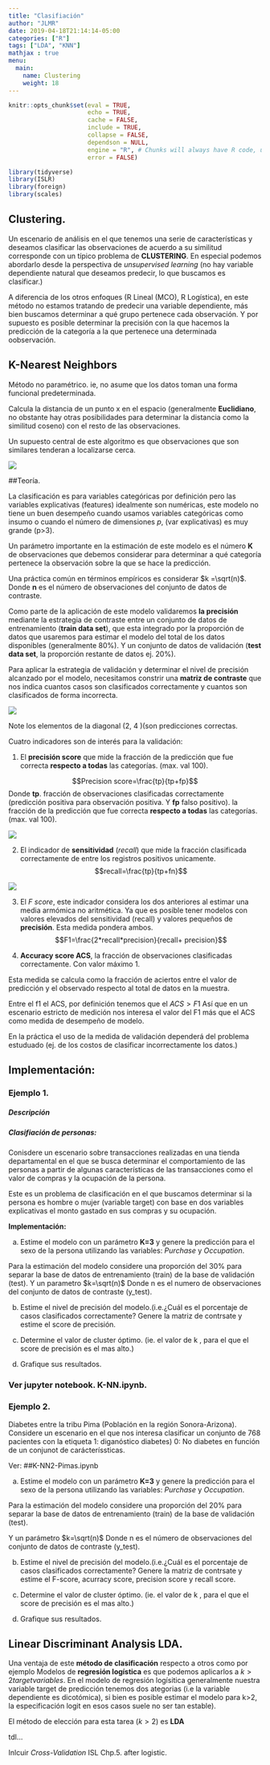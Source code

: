 ```yaml
---
title: "Clasifiación"
author: "JLMR"
date: 2019-04-18T21:14:14-05:00
categories: ["R"]
tags: ["LDA", "KNN"]
mathjax : true
menu:
  main:
    name: Clustering
    weight: 18
---
```




```r
knitr::opts_chunk$set(eval = TRUE, 
                      echo = TRUE, 
                      cache = FALSE,
                      include = TRUE,
                      collapse = FALSE,
                      dependson = NULL,
                      engine = "R", # Chunks will always have R code, unless noted
                      error = FALSE)   


```



```r
library(tidyverse)
library(ISLR)
library(foreign)
library(scales)
```


## Clustering.

Un escenario de análisis en el que tenemos una serie de características y deseamos clasificar las observaciones de acuerdo a su similitud corresponde con un típico problema de **CLUSTERING**. En especial podemos abordarlo desde la perspectiva de *unsupervised learning* (no hay variable dependiente natural que deseamos predecir, lo que  buscamos es clasificar.)

A diferencia de los otros enfoques (R Lineal (MCO), R Logística), en este método no estamos tratando de predecir una variable dependiente, más bien buscamos determinar a qué grupo pertenece cada observación.
Y por supuesto es posible determinar la precisión con la que hacemos la predicción de la categoría a la que pertenece una determinada oobservación.


## K-Nearest Neighbors 

Método no paramétrico. ie, no asume que los datos toman una forma funcional predeterminada.


Calcula la distancia de un punto x en el espacio (generalmente **Euclidiano**, no obstante  hay otras posibilidades para determinar la distancia como la similitud coseno) con el resto de las observaciones.

Un supuesto central de este algoritmo es que observaciones que son similares tenderan a localizarse cerca.



![](/img/knn.jpg)

##Teoría.



La clasificación es para variables categóricas por definición pero las variables explicativas (features) idealmente son  numéricas, este modelo no tiene un buen desempeño cuando usamos variables categóricas como insumo  o cuando el número  de dimensiones *p*, (var explicativas) es muy grande (p>3).


Un parámetro importante en la estimación de este modelo es el número  **K**  de observaciones que debemos considerar para determinar a qué categoría pertenece la observación sobre la que se hace la predicción. 

Una práctica común en términos empíricos es considerar $k =\sqrt(n)$. Donde  **n** es el número de observaciones del conjunto de datos de contraste.

Como parte de la aplicación de este modelo validaremos **la precisión** mediante la estrategia de contraste entre un conjunto de datos de entrenamiento (**train data set**), que esta integrado por la proporción de datos que usaremos para estimar el modelo  del total de los datos disponibles (generalmente $80\%$).  Y un conjunto de datos de validación (**test data set**,  la proporción restante de datos ej. $20\%$).

Para aplicar la estrategia de validación y determinar el nivel de precisión alcanzado por el modelo, necesitamos constrir una **matriz de contraste** que nos indica cuantos casos son clasificados correctamente y cuantos son clasificados de forma incorrecta.


![](/img/cfm.jpg)


Note los elementos de la diagonal (2, 4 )(son predicciones correctas.

Cuatro   indicadores  son de interés para la validación:


1. El **precisión score** que  mide la fracción de la predicción que fue correcta **respecto a todas** las categorías. (max. val 100). 

$$Precision score=\frac{tp}{tp+fp}$$ Donde **tp**. fracción de observaciones clasificadas correctamente (predicción positiva para  observación  positiva. Y **fp** falso positivo).
 la fracción de la predicción que fue correcta **respecto a todas** las categorías. (max. val 100). 
 

![](\img\precision.jpg)

2. El indicador de **sensitividad** (*recall*) que mide la fracción clasificada correctamente de entre los registros positivos unicamente. $$recall=\frac{tp}{tp+fn}$$

![](\img\sensitivity_recall.jpg)

3. El *F score*, este indicador considera los dos anteriores al estimar una media armómica no aritmética. Ya que es posible tener modelos con valores elevados del sensitividad (recall) y valores pequeños de **precisión**. Esta medida pondera ambos.
$$F1=\frac{2*recall*precision}{recall+ precision}$$


4. **Accuracy score ACS**, la fracción de observaciones clasificadas correctamente. Con valor máximo 1. 

Esta medida se calcula como la fracción de aciertos entre el valor de predicción y el observado  respecto al total de datos en la muestra. 

Entre el f1 el ACS, por definición tenemos que el $ACS>F1$ Así que en un escenario estricto de medición nos interesa el valor del F1  más que el ACS como medida de desempeño de modelo.  


En la práctica el uso de la medida de validación dependerá del problema estuduado (ej. de los costos de clasificar incorrectamente los datos.)



## Implementación:


### Ejemplo 1.

##### Descripción 

##### Clasifiación de personas: 

Conisdere un escenario sobre  transacciones realizadas en una tienda departamental en el que se busca determinar el comportamiento de las personas a partir de algunas características de las transacciones  como el valor de compras y la ocupación de la persona.

Este es un problema de clasificación en el que buscamos determinar si la persona es hombre o mujer (variable target) con base en  dos variables explicativas el monto gastado en sus compras   y su ocupación.


**Implementación:**

a) Estime el modelo con un parámetro **K=3** y genere la predicción para el sexo de la persona utilizando las variables: *Purchase* y *Occupation*. 

Para la estimación del modelo considere una proporción del $30 \%$ para separar la base de datos de entrenamiento (train) de la base de validación (test). Y un parametro $k=\sqrt(n)$ Donde n es el numero de observaciones del conjunto de datos de contraste (y_test).

b) Estime el nivel de precisión del modelo.(i.e.¿Cuál es el porcentaje de casos clasificados correctamente?  Genere la matriz de contrsate  y estime el score de precisión. 

c) Determine el valor de cluster óptimo. (ie. el valor de k , para el que el score de precisión es el mas alto.)

d) Grafique sus resultados.


### Ver jupyter notebook. K-NN.ipynb.  

### Ejemplo 2.

Diabetes entre la tribu Pima (Población en la región Sonora-Arizona).
Considere un escenario en el que nos  interesa clasificar un conjunto de 768 pacientes con la etiqueta 1: diganóstico diabetes) 0: No diabetes en función de un conjunot de carácteríssticas.

Ver:
##K-NN2-Pimas.ipynb

a) Estime el modelo con un parámetro **K=3** y genere la predicción para el sexo de la persona utilizando las variables: *Purchase* y *Occupation*. 

Para la estimación del modelo considere una proporción del $20 \%$ para separar la base de datos de entrenamiento (train) de la base de validación (test). 

Y un parámetro $k=\sqrt(n)$ Donde n es el número de observaciones del conjunto de datos de contraste (y_test).

b) Estime el nivel de precisión del modelo.(i.e.¿Cuál es el porcentaje de casos clasificados correctamente?  Genere la matriz de contrsate  y estime el F-score, acurracy score, precision score  y recall score.

c) Determine el valor de cluster óptimo. (ie. el valor de k , para el que el score de precisión es el mas alto.)

d) Grafique sus resultados.



## Linear Discriminant Analysis LDA.


Una ventaja de este **método de clasificación** respecto a otros como por ejemplo Modelos de **regresión  logística** es que podemos aplicarlos a $k>2 target variables$. En el modelo de regresión logísitica generalmente nuestra variable target de predicción tenemos dos ategorias (i.e la variable dependiente es dicotómica),  si bien es posible estimar el modelo para k>2, la especificación logit  en esos casos suele no ser tan estable).    

El método de elección para esta tarea ($k>2$) es **LDA** 




tdl...

Inlcuir *Cross-Validation* ISL  Chp.5. after logistic.